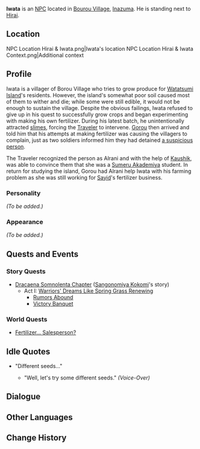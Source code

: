 {{Meta
<!-- Remove this template after adding the missing info -->
|missing_NPC_profile  = yes
}}
{{Character Infobox
|type             = NPC
|image            = NPC Iwata.png
|realname         = 
|region           = Inazuma
|affiliation      = Bourou Village
|title            = 
|voiceEN          = 
|voiceCN          = 
|voiceJP          = 
}}
'''Iwata''' is an [[NPC]] located in [[Bourou Village]], [[Inazuma]]. He is standing next to [[Hirai]].

==Location==
<gallery hideaddbutton="true" captionalign="center">
NPC Location Hirai & Iwata.png|Iwata's location
NPC Location Hirai & Iwata Context.png|Additional context
</gallery>

==Profile==
Iwata is a villager of Borou Village who tries to grow produce for [[Watatsumi Island]]'s residents. However, the island's somewhat poor soil caused most of them to wither and die; while some were still edible, it would not be enough to sustain the village. Despite the obvious failings, Iwata refused to give up in his quest to successfully grow crops and began experimenting with making his own fertilizer. During his latest batch, he unintentionally attracted [[slimes]], forcing the [[Traveler]] to intervene. [[Gorou]] then arrived and told him that his attempts at making fertilizer was causing the villagers to complain, just as two soldiers informed him they had detained [[Alrani|a suspicious person]].

The Traveler recognized the person as Alrani and with the help of [[Kaushik]], was able to convince them that she was a [[Sumeru Akademiya]] student. In return for studying the island, Gorou had Alrani help Iwata with his farming problem as she was still working for [[Sayid]]'s fertilizer business.

===Personality===
''(To be added.)''

===Appearance===
''(To be added.)''

==Quests and Events==
===Story Quests===
* [[Dracaena Somnolenta Chapter]] ([[Sangonomiya Kokomi]]'s story)
** Act I: [[Warriors' Dreams Like Spring Grass Renewing]]
*** [[Rumors Abound]]
*** [[Victory Banquet]]

===World Quests===
*[[Fertilizer... Salesperson?]]

==Idle Quotes==
* "Different seeds..."
** {{A|VO Iwata 01.ogg}} "Well, let's try some different seeds." ''(Voice-Over)''

==Dialogue==
{{Transclude|Hirai|Dialogue}}

==Other Languages==
{{Other Languages|default_hidden = 1
|en      = Iwata
|zhs     = 岩田
|zhs_rm  = Yántián
|zht     = 岩田
|zht_rm  = Yántián
|ja      = 岩田
|ja_rm   = Iwata
|ko      = 이와타
|ko_rm   = 
|es      = Iwata
|fr      = Iwata
|ru      = Ивата
|th      = Iwata
|vi      = Iwata
|de      = Iwata
|id      = Iwata
|pt      = Iwata
}}

==Change History==
{{Change History|2.1}}